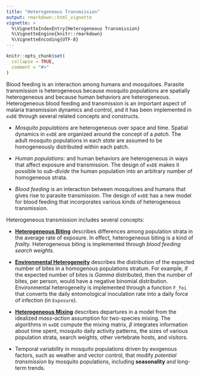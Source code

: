 ```yaml
---
title: "Heterogeneous Transmission"
output: rmarkdown::html_vignette
vignette: >
  %\VignetteIndexEntry{Heterogeneous Transmission}
  %\VignetteEngine{knitr::rmarkdown}
  %\VignetteEncoding{UTF-8}
---
```


```r
knitr::opts_chunk$set(
  collapse = TRUE,
  comment = "#>"
)
```

Blood feeding is an interaction among humans and mosquitoes. Parasite transmission is heterogeneous because mosquito populations are spatially heterogeneous and because human behaviors are heterogeneous. Heterogeneous blood feeding and transmission is an important aspect of malaria transmission dynamics and control, and it has been implemented in `exDE` through several related concepts and constructs. 

+ *Mosquito populations* are heterogeneous over space and time. Spatial dynamics in `exDE` are organized around the concept of a *patch.* The adult mosquito populations in each *state* are assumed to be homogeneously distributed within each patch.

+ *Human populations:* and human behaviors are heterogeneous in ways that affect exposure and transmission. The design of `exDE` makes it possible to *sub-divide* the human population into an arbitrary number of homogeneous strata. 

+ *Blood feeding* is an interaction between mosquitoes and humans that gives rise to parasite transmission. The design of `exDE` has a new model for blood feeding that incorporates various kinds of heterogeneous transmission. 

Heterogeneous transmission includes several concepts:

+ **[Heterogeneous Biting](heterogeneous_biting.html)** describes differences among population strata in the average rate of exposure. In effect, heterogeneous biting is a kind of *frailty.* Heterogeneous biting is implemented through *blood feeding search weights.*

+ **[Environmental Heterogeneity](environmental_heterogeneity.html)** describes the distribution of the expected number of bites in a homogenous populations stratum. For example, if the expected number of bites is *Gamma* distributed, then the number of bites, per person, would have a negative binomial distribution. Environmental heterogeneity is implemented through a function `F_foi` that converts the daily entomological inoculation rate into a daily force of infection (in `Exposure`). 

+ **[Heterogeneous Mixing](heterogeneous_mixing.html)** describes departures in a model from the idealized *mass-action* assumption for two-species mixing. The algorithms in `exDE` compute the mixing matrix, $\beta$ integrates information about time spent, mosquito daily activity patterns, the sizes of various population strata, search weights, other vertebrate hosts, and visitors. 

+ Temporal variability in mosquito populations driven by exogenous factors, such as weather and vector control,  that modify *potential transmission* by mosquito populations, including **seasonality** and long-term trends. 


